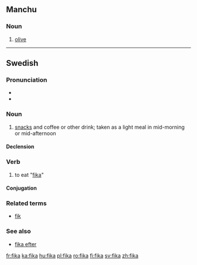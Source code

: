 ==Manchu==

===Noun===
{{mnc-noun}}
 
# [[olive]]

----

==Swedish==

===Pronunciation===
* {{IPA|/ˈfiːˌka/|lang=sv}}
* {{audio|Sv-fika.ogg|audio}}

===Noun===
{{sv-noun|g=c}}

# [[snacks]] and coffee or other drink; taken as a light meal in mid-morning or mid-afternoon

====Declension====
{{sv-noun-reg-or|fik}}

===Verb===
{{infl|sv|verb}}

# to eat "[[#Noun|fika]]"

====Conjugation====
{{sv-conj-wk|nop=1}}

===Related terms===
* [[fik]]

===See also===
* [[fika efter]]

[[fr:fika]]
[[ka:fika]]
[[hu:fika]]
[[pl:fika]]
[[ro:fika]]
[[fi:fika]]
[[sv:fika]]
[[zh:fika]]